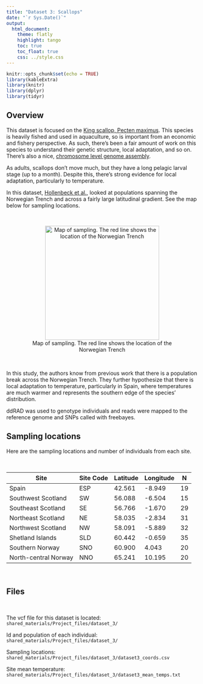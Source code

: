 ```yaml
---
title: "Dataset 3: Scallops"
date: "`r Sys.Date()`"
output:
  html_document:
    theme: flatly
    highlight: tango
    toc: true
    toc_float: true
    css: ../style.css
---
```


```r
knitr::opts_chunk$set(echo = TRUE)
library(kableExtra)
library(knitr)
library(dplyr)
library(tidyr)  
```

## Overview

This dataset is focused on the [King scallop, Pecten maximus](https://en.wikipedia.org/wiki/Pecten_maximus). This species is heavily fished and used in aquaculture, so is important from an economic and fishery perspective. As such, there's been a fair amount of work on this species to understand their genetic structure, local adaptation, and so on. There's also a nice, [chromosome level genome assembly](http://dx.doi.org/10.1093/gigascience/giaa037).

As adults, scallops don't move much, but they have a long pelagic larval stage (up to a month). Despite this, there's strong evidence for local adaptation, particularly to temperature. 

In this dataset, [Hollenbeck et al.](https://doi.org/10.1098/rspb.2022.1573), looked at populations spanning the Norwegian Trench and across a fairly large latitudinal gradient. See the map below for sampling locations.  

<br>

<center>
![Map of sampling. The red line shows the location of the Norwegian Trench](images/dataset_3_map.png){width=300px}
</center>

<br>

In this study, the authors know from previous work that there is a population break across the Norwegian Trench. They further hypothesize that there is local adaptation to temperature, particularly in Spain, where temperatures are much warmer and represents the southern edge of the species' distribution.

ddRAD was used to genotype individuals and reads were mapped to the reference genome and SNPs called with freebayes. 

## Sampling locations

Here are the sampling locations and number of individuals from each site.

<br>

| Site                 | Site Code | Latitude | Longitude | N   |
|----------------------|-----------|----------|-----------|-----|
| Spain                | ESP       | 42.561   | -8.949    | 19  |
| Southwest Scotland   | SW        | 56.088   | -6.504    | 15  |
| Southeast Scotland   | SE        | 56.766   | -1.670    | 29  |
| Northeast Scotland   | NE        | 58.035   | -2.834    | 31  |
| Northwest Scotland   | NW        | 58.091   | -5.889    | 32  |
| Shetland Islands     | SLD       | 60.442   | -0.659    | 35  |
| Southern Norway      | SNO       | 60.900   | 4.043     | 20  |
| North-central Norway | NNO       | 65.241   | 10.195    | 20  |

<br>

## Files

<br>

The vcf file for this dataset is located: `shared_materials/Project_files/dataset_3/`

Id and population of each individual: `shared_materials/Project_files/dataset_3/`

Sampling locations: `shared_materials/Project_files/dataset_3/dataset3_coords.csv`

Site mean temperature: `shared_materials/Project_files/dataset_3/dataset3_mean_temps.txt`







